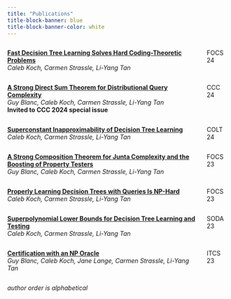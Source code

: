 ```yaml
---
title: "Publications"
title-block-banner: blue
title-block-banner-color: white
---
```


::: {.border}
:::{.columns}
::: {.column width="90%"}
[**Fast Decision Tree Learning Solves Hard Coding-Theoretic Problems**](https://arxiv.org/abs/2409.13096)  
*Caleb Koch, Carmen Strassle, Li-Yang Tan*
:::
::: {.column width="10%" .text-right}
FOCS 24
:::
:::
:::


::: {.border}
:::{.columns}
::: {.column width="90%"}
[**A Strong Direct Sum Theorem for Distributional Query Complexity**](https://arxiv.org/abs/2405.16340v1)  
 *Guy Blanc, Caleb Koch, Carmen Strassle, Li-Yang Tan*  
 **Invited to CCC 2024 special issue**
:::
::: {.column width="10%" .text-right}
CCC 24
:::
:::
:::


::: {.border}
:::{.columns}
::: {.column width="90%"}
[**Superconstant Inapproximability of Decision Tree Learning**](https://arxiv.org/abs/2407.01402)  
 *Caleb Koch, Carmen Strassle, Li-Yang Tan*
:::
::: {.column width="10%" .text-right}
COLT 24
:::
:::
:::



::: {.border}
:::{.columns}
::: {.column width="90%"}
[**A Strong Composition Theorem for Junta Complexity and the Boosting of Property Testers**](https://arxiv.org/abs/2307.04039)  
 *Guy Blanc, Caleb Koch, Carmen Strassle, Li-Yang Tan*
:::
::: {.column width="10%" .text-right}
FOCS 23
:::
:::
:::


::: {.border}
:::{.columns}
::: {.column width="90%"}
[**Properly Learning Decision Trees with Queries Is NP-Hard**](https://arxiv.org/abs/2307.04093)  
 *Caleb Koch, Carmen Strassle, Li-Yang Tan*
:::
::: {.column width="10%" .text-right}
FOCS 23
:::
:::
:::


::: {.border}
:::{.columns}
::: {.column width="90%"}
[**Superpolynomial Lower Bounds for Decision Tree Learning and Testing**](https://arxiv.org/abs/2210.06375)  
 *Caleb Koch, Carmen Strassle, Li-Yang Tan*
:::
::: {.column width="10%" .text-right}
SODA 23
:::
:::
:::



::: {.border}
:::{.columns}
::: {.column width="90%"}
[**Certification with an NP Oracle**](https://arxiv.org/abs/2211.02257)  
 *Guy Blanc, Caleb Koch, Jane Lange, Carmen Strassle, Li-Yang Tan*
:::
::: {.column width="10%" .text-right}
ITCS 23
:::
:::
:::



*author order is alphabetical*